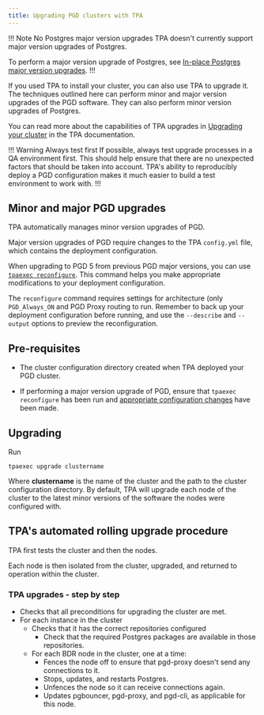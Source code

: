 ```yaml
---
title: Upgrading PGD clusters with TPA
---
```


!!! Note No Postgres major version upgrades
TPA doesn't currently support major version upgrades of Postgres. 

To perform a major version upgrade of Postgres, see [In-place Postgres major version upgrades](bdr_pg_upgrade).
!!!

If you used TPA to install your cluster, you can also use TPA to upgrade it. The techniques outlined here can perform minor and major version upgrades of the PGD software. They can also perform minor version upgrades of Postgres. 

You can read more about the capabilities of TPA upgrades in [Upgrading your cluster](/tpa/latest/tpaexec-upgrade/) in the TPA documentation.

!!! Warning Always test first
If possible, always test upgrade processes in a QA environment first. This should help ensure that there are no unexpected factors that should be taken into account. TPA's ability to reproducibly deploy a PGD configuration makes it much easier to build a test environment to work with.
!!!

## Minor and major PGD upgrades

TPA automatically manages minor version upgrades of PGD.

Major version upgrades of PGD require changes to the TPA `config.yml` file, which contains the deployment configuration. 

When upgrading to PGD 5 from previous PGD major versions, you can use [`tpaexec reconfigure`](/tpa/latest/reference/tpaexec-reconfigure/). This command helps you make appropriate modifications to your deployment configuration. 

The `reconfigure` command requires settings for architecture (only `PGD_Always_ON` and PGD Proxy routing to run. Remember to back up your deployment configuration before running, and use the `--describe` and `--output` options to preview the reconfiguration. 

## Pre-requisites

* The cluster configuration directory created when TPA deployed your PGD cluster. 

* If performing a major version upgrade of PGD, ensure that `tpaexec reconfigure` has been run and [appropriate configuration changes](#minor-and-major-pgd-upgrades) have been made.


## Upgrading

Run

```
tpaexec upgrade clustername
```

Where **clustername** is the name of the cluster and the path to the cluster configuration directory. By default, TPA will upgrade each node of the cluster to the latest minor versions of the software the nodes were configured with.


## TPA's automated rolling upgrade procedure

TPA first tests the cluster and then the nodes. 

Each node is then isolated from the cluster, upgraded, and returned to operation within the cluster.

### TPA upgrades - step by step

* Checks that all preconditions for upgrading the cluster are met.
* For each instance in the cluster
    * Checks that it has the correct repositories configured
        * Check that the required Postgres packages are available in those repositories.
    * For each BDR node in the cluster, one at a time:
        * Fences the node off to ensure that pgd-proxy doesn't send any connections to it.
        * Stops, updates, and restarts Postgres.
        * Unfences the node so it can receive connections again.
        * Updates pgbouncer, pgd-proxy, and pgd-cli, as applicable for this node.


